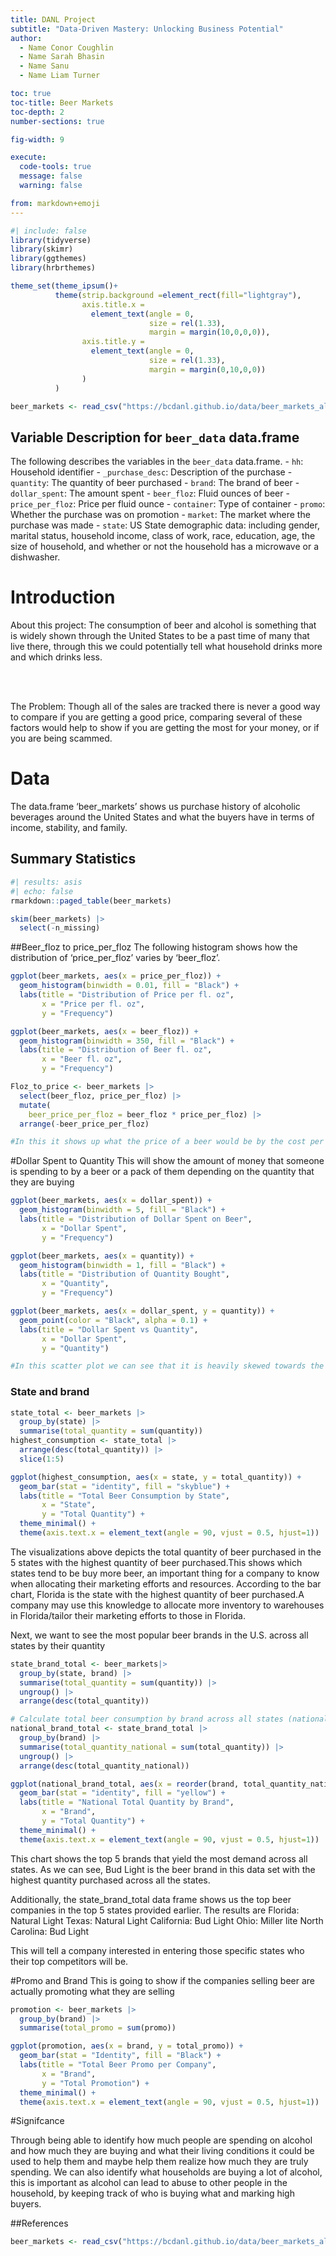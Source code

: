 ```yaml
---
title: DANL Project
subtitle: "Data-Driven Mastery: Unlocking Business Potential"
author: 
  - Name Conor Coughlin
  - Name Sarah Bhasin
  - Name Sanu
  - Name Liam Turner

toc: true
toc-title: Beer Markets
toc-depth: 2
number-sections: true

fig-width: 9

execute:
  code-tools: true
  message: false
  warning: false

from: markdown+emoji
---
```

```r
#| include: false
library(tidyverse)
library(skimr)
library(ggthemes)
library(hrbrthemes)

theme_set(theme_ipsum()+
          theme(strip.background =element_rect(fill="lightgray"),
                axis.title.x = 
                  element_text(angle = 0,
                               size = rel(1.33),
                               margin = margin(10,0,0,0)),
                axis.title.y = 
                  element_text(angle = 0,
                               size = rel(1.33),
                               margin = margin(0,10,0,0))
                )
          )
```

```r
beer_markets <- read_csv("https://bcdanl.github.io/data/beer_markets_all.csv")
```


## Variable Description for `beer_data` data.frame

The following describes the variables in the `beer_data` data.frame.
- `hh`: Household identifier
- `_purchase_desc`: Description of the purchase
- `quantity`: The quantity of beer purchased
- `brand`: The brand of beer
- `dollar_spent`: The amount spent
- `beer_floz`: Fluid ounces of beer
- `price_per_floz`: Price per fluid ounce
- `container`: Type of container
- `promo`: Whether the purchase was on promotion
- `market`: The market where the purchase was made
- `state`: US State
demographic data:  including gender, marital status, household income, class of work, race, education, age, the size of household, and whether or not the household has a microwave or a dishwasher.


# Introduction

About this project: The consumption of beer and alcohol is something that is widely shown through the United States to be a past time of many that live there, through this we could potentially tell what household drinks more and which drinks less.

<br><br>

The Problem:  Though all of the sales are tracked there is never a good way to compare if you are getting a good price, comparing several of these factors would help to show if you are getting the most for your money, or if you are being scammed.

# Data

The data.frame 'beer_markets' shows us purchase history of alcoholic beverages around the United States and what the buyers have in terms of income, stability, and family.


## Summary Statistics

```r
#| results: asis
#| echo: false
rmarkdown::paged_table(beer_markets) 
```


```r
skim(beer_markets) |>  
  select(-n_missing)
```


##Beer_floz to price_per_floz
The following histogram shows how the distribution of 'price_per_floz' varies by 'beer_floz'.


```r
ggplot(beer_markets, aes(x = price_per_floz)) +
  geom_histogram(binwidth = 0.01, fill = "Black") +
  labs(title = "Distribution of Price per fl. oz",
       x = "Price per fl. oz",
       y = "Frequency")
```

```r
ggplot(beer_markets, aes(x = beer_floz)) +
  geom_histogram(binwidth = 350, fill = "Black") +
  labs(title = "Distribution of Beer fl. oz",
       x = "Beer fl. oz",
       y = "Frequency")
```

```r
Floz_to_price <- beer_markets |> 
  select(beer_floz, price_per_floz) |> 
  mutate(
    beer_price_per_floz = beer_floz * price_per_floz) |> 
  arrange(-beer_price_per_floz)

#In this it shows up what the price of a beer would be by the cost per fl. oz
```


#Dollar Spent to Quantity
This will show the amount of money that someone is spending to by a beer or a pack of them depending on the quantity that they are buying


```r
ggplot(beer_markets, aes(x = dollar_spent)) +
  geom_histogram(binwidth = 5, fill = "Black") +
  labs(title = "Distribution of Dollar Spent on Beer",
       x = "Dollar Spent",
       y = "Frequency")
```

```r
ggplot(beer_markets, aes(x = quantity)) +
  geom_histogram(binwidth = 1, fill = "Black") +
  labs(title = "Distribution of Quantity Bought",
       x = "Quantity",
       y = "Frequency")
```

```r
ggplot(beer_markets, aes(x = dollar_spent, y = quantity)) +
  geom_point(color = "Black", alpha = 0.1) +
  labs(title = "Dollar Spent vs Quantity",
       x = "Dollar Spent",
       y = "Quantity")

#In this scatter plot we can see that it is heavily skewed towards the bottom left, meaning more people buy small amount of beer and that it doesn't cost them a lot of money
```


### State and brand 


```r
state_total <- beer_markets |>
  group_by(state) |>
  summarise(total_quantity = sum(quantity))
highest_consumption <- state_total |>
  arrange(desc(total_quantity)) |>
  slice(1:5)

ggplot(highest_consumption, aes(x = state, y = total_quantity)) +
  geom_bar(stat = "identity", fill = "skyblue") +
  labs(title = "Total Beer Consumption by State",
       x = "State",
       y = "Total Quantity") +
  theme_minimal() +
  theme(axis.text.x = element_text(angle = 90, vjust = 0.5, hjust=1))

```
The visualizations above depicts the total quantity of beer purchased in the 5 states with the highest quantity of beer purchased.This shows which states tend to be buy more beer, an important thing for a company to know when allocating their marketing efforts and resources. According to the bar chart, Florida is the state with the highest quantity of beer purchased.A company may use this knowledge to allocate more inventory to warehouses in Florida/tailor their marketing efforts to those in Florida.  

Next, we want to see the most popular beer brands in the U.S. across all states by their quantity

```r
state_brand_total <- beer_markets|>
  group_by(state, brand) |>
  summarise(total_quantity = sum(quantity)) |>
  ungroup() |>
  arrange(desc(total_quantity))

# Calculate total beer consumption by brand across all states (national level)
national_brand_total <- state_brand_total |>
  group_by(brand) |>
  summarise(total_quantity_national = sum(total_quantity)) |>
  ungroup() |>
  arrange(desc(total_quantity_national))

ggplot(national_brand_total, aes(x = reorder(brand, total_quantity_national), y = total_quantity_national)) +
  geom_bar(stat = "identity", fill = "yellow") +
  labs(title = "National Total Quantity by Brand",
       x = "Brand",
       y = "Total Quantity") +
  theme_minimal() +
  theme(axis.text.x = element_text(angle = 90, vjust = 0.5, hjust=1))

```
This chart shows the top 5 brands that yield the most demand across all states. As we can see, Bud Light is the beer brand in this data set with the highest quantity purchased across all the states. 

Additionally, the state_brand_total data frame shows us the top beer companies in the top 5 states provided earlier. The results are
Florida: Natural Light
Texas: Natural Light
California: Bud Light
Ohio: Miller lite 
North Carolina: Bud Light 

This will tell a company interested in entering those specific states who their top competitors will be. 


#Promo and Brand
This is going to show if the companies selling beer are actually promoting what they are selling 

```r
promotion <- beer_markets |> 
  group_by(brand) |> 
  summarise(total_promo = sum(promo))

ggplot(promotion, aes(x = brand, y = total_promo)) +
  geom_bar(stat = "Identity", fill = "Black") +
  labs(title = "Total Beer Promo per Company",
       x = "Brand",
       y = "Total Promotion") +
  theme_minimal() +
  theme(axis.text.x = element_text(angle = 90, vjust = 0.5, hjust=1))
```



#Signifcance

Through being able to identify how much people are spending on alcohol and how much they are buying and what their living conditions it could be used to help them and maybe help them realize how much they are truly spending.  We can also identify what households are buying a lot of alcohol, this is important as alcohol can lead to abuse to other people in the household, by keeping track of who is buying what and marking high buyers.

##References
```r
beer_markets <- read_csv("https://bcdanl.github.io/data/beer_markets_all.csv")
```


